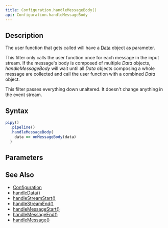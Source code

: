 ```yaml
---
title: Configuration.handleMessageBody()
api: Configuration.handleMessageBody
---
```


## Description

<Summary/>

<FilterDiagram
  name="handleMessageBody"
  input="Event"
  output="Event"
/>

The user function that gets called will have a [Data](/reference/api/Data) object as parameter.

This filter only calls the user function once for each message in the input stream. If the message's body is composed of multiple _Data_ objects, _handleMessageBody_ will wait until all _Data_ objects composing a whole message are collected and call the user function with a combined _Data_ object.

This filter passes everything down unaltered. It doesn't change anything in the event stream.

## Syntax

``` js
pipy()
  .pipeline()
  .handleMessageBody(
    data => onMessageBody(data)
  )
```

## Parameters

<Parameters/>

## See Also

* [Configuration](/reference/api/Configuration)
* [handleData()](/reference/api/Configuration/handleData)
* [handleStreamStart()](/reference/api/Configuration/handleStreamStart)
* [handleStreamEnd()](/reference/api/Configuration/handleStreamEnd)
* [handleMessageStart()](/reference/api/Configuration/handleMessageStart)
* [handleMessageEnd()](/reference/api/Configuration/handleMessageEnd)
* [handleMessage()](/reference/api/Configuration/handleMessage)
